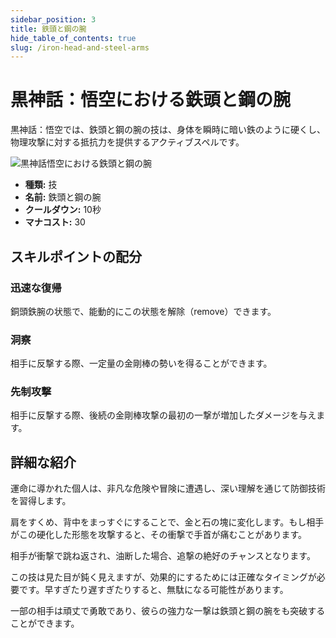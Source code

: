 ```yaml
---
sidebar_position: 3
title: 鉄頭と鋼の腕
hide_table_of_contents: true
slug: /iron-head-and-steel-arms
---
```


# 黒神話：悟空における鉄頭と鋼の腕

黒神話：悟空では、鉄頭と鋼の腕の技は、身体を瞬時に暗い鉄のように硬くし、物理攻撃に対する抵抗力を提供するアクティブスペルです。

<img
    src="https://image.informedainews.com/tttb.gif"
    alt="黒神話悟空における鉄頭と鋼の腕"
/>

- **種類:** 技
- **名前:** 鉄頭と鋼の腕
- **クールダウン:** 10秒
- **マナコスト:** 30

## スキルポイントの配分

### 迅速な復帰

銅頭鉄腕の状態で、能動的にこの状態を解除（remove）できます。

### 洞察

相手に反撃する際、一定量の金剛棒の勢いを得ることができます。

### 先制攻撃

相手に反撃する際、後続の金剛棒攻撃の最初の一撃が増加したダメージを与えます。

## 詳細な紹介

運命に導かれた個人は、非凡な危険や冒険に遭遇し、深い理解を通じて防御技術を習得します。

肩をすくめ、背中をまっすぐにすることで、金と石の塊に変化します。もし相手がこの硬化した形態を攻撃すると、その衝撃で手首が痛むことがあります。

相手が衝撃で跳ね返され、油断した場合、追撃の絶好のチャンスとなります。

この技は見た目が鈍く見えますが、効果的にするためには正確なタイミングが必要です。早すぎたり遅すぎたりすると、無駄になる可能性があります。

一部の相手は頑丈で勇敢であり、彼らの強力な一撃は鉄頭と鋼の腕をも突破することができます。